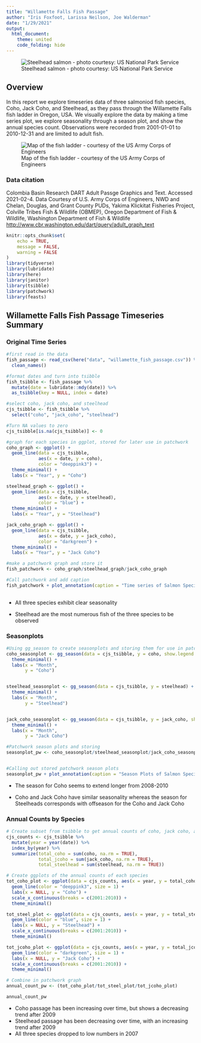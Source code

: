 ```yaml
---
title: "Willamette Falls Fish Passage"
author: "Iris Foxfoot, Larissa Neilson, Joe Walderman"
date: "1/29/2021"
output: 
  html_document:
    theme: united
    code_folding: hide
---
```


![Steelhead salmon - photo courtesy: US National Park Service](steelhead.jpg)

## Overview
In this report we explore timeseries data of three salmoniod fish species, Coho, Jack Coho, and Steelhead, as they pass through the Willamette Falls fish ladder in Oregon, USA. We visually explore the data by making a time series plot, we explore seasonality through a season plot, and show the annual species count. Observations were recorded from 2001-01-01 to 2010-12-31 and are limited to adult fish.

![Map of the fish ladder - courtesy of the US Army Corps of Engineers](WFL_vicinity1c.jpg)

### Data citation
Colombia Basin Research DART Adult Passge Graphics and Text. Accessed 2021-02-4. Data Courtesy of U.S. Army Corps of Engineers, NWD and Chelan, Douglas, and Grant County PUDs, Yakima Klickitat Fisheries Project, Colville Tribes Fish & Wildlife (OBMEP), Oregon Department of Fish & Wildlife, Washington Department of Fish & Wildlife [http://www.cbr.washington.edu/dart/query/adult_graph_text](http://www.cbr.washington.edu/dart/query/adult_graph_text)

```r
knitr::opts_chunk$set(
	echo = TRUE,
	message = FALSE,
	warning = FALSE
)
library(tidyverse)
library(lubridate)
library(here)
library(janitor)
library(tsibble)
library(patchwork)
library(feasts)
```

## Willamette Falls Fish Passage Timeseries Summary {.tabset}

### Original Time Series

```r
#first read in the data
fish_passage <- read_csv(here("data", "willamette_fish_passage.csv")) %>% 
  clean_names()

#format dates and turn into tsibble  
fish_tsibble <- fish_passage %>% 
  mutate(date = lubridate::mdy(date)) %>% 
  as_tsibble(key = NULL, index = date)

#select coho, jack coho, and steelhead
cjs_tsibble <- fish_tsibble %>% 
  select("coho", "jack_coho", "steelhead")

#Turn NA values to zero
cjs_tsibble[is.na(cjs_tsibble)] <- 0

#graph for each species in ggplot, stored for later use in patchwork
coho_graph <- ggplot() + 
  geom_line(data = cjs_tsibble, 
            aes(x = date, y = coho),
            color = "deeppink3") +
  theme_minimal() +
  labs(x = "Year", y = "Coho")

steelhead_graph <- ggplot() +
  geom_line(data = cjs_tsibble, 
            aes(x = date, y = steelhead),
            color = "blue") +
  theme_minimal() +
  labs(x = "Year", y = "Steelhead")

jack_coho_graph <- ggplot() +
  geom_line(data = cjs_tsibble,
            aes(x = date, y = jack_coho),
            color = "darkgreen") +
  theme_minimal() +
  labs(x = "Year", y = "Jack Coho")

#make a patchwork graph and store it
fish_patchwork <- coho_graph/steelhead_graph/jack_coho_graph

#Call patchwork and add caption
fish_patchwork + plot_annotation(caption = "Time series of Salmon Species Passing Willamette Falls 2001-2010")
  
```

- All three species exhibit clear seasonality 

- Steelhead are the most numerous fish of the three species to be observed

### Seasonplots
```r
#Using gg_season to create seasonplots and storing them for use in patchwork
coho_seasonplot <- gg_season(data = cjs_tsibble, y = coho, show.legend = FALSE) + #hiding all but one legend to reduce crowding
  theme_minimal() +
  labs(x = "Month",
       y = "Coho")


steelhead_seasonplot <- gg_season(data = cjs_tsibble, y = steelhead) +
  theme_minimal() +
  labs(x = "Month",
       y = "Steelhead")


jack_coho_seasonplot <- gg_season(data = cjs_tsibble, y = jack_coho, show.legend = FALSE) +
  theme_minimal() +
  labs(x = "Month",
       y = "Jack Coho")

#Patchwork season plots and storing
seasonplot_pw <- coho_seasonplot/steelhead_seasonplot/jack_coho_seasonplot 


#Calling out stored patchwork season plots
seasonplot_pw + plot_annotation(caption = "Season Plots of Salmon Species Passing Willamette Falls 2001-2010")

```

* The season for Coho seems to extend longer from 2008-2010

* Coho and Jack Coho have similar seasonality whereas the season for Steelheads corresponds with offseason for the Coho and Jack Coho

### Annual Counts by Species

```r
# Create subset from tsibble to get annual counts of coho, jack coho, and steelheads
cjs_counts <- cjs_tsibble %>% 
  mutate(year = year(date)) %>% 
  index_by(year) %>% 
  summarize(total_coho = sum(coho, na.rm = TRUE),
            total_jcoho = sum(jack_coho, na.rm = TRUE),
            total_steelhead = sum(steelhead, na.rm = TRUE))

# Create ggplots of the annual counts of each species
tot_coho_plot <- ggplot(data = cjs_counts, aes(x = year, y = total_coho)) +
  geom_line(color = "deeppink3", size = 1) +
  labs(x = NULL, y = "Coho") +
  scale_x_continuous(breaks = c(2001:2010)) +
  theme_minimal()

tot_steel_plot <- ggplot(data = cjs_counts, aes(x = year, y = total_steelhead)) +
  geom_line(color = "blue", size = 1) +
  labs(x = NULL, y = "Steelhead") +
  scale_x_continuous(breaks = c(2001:2010)) +
  theme_minimal()

tot_jcoho_plot <- ggplot(data = cjs_counts, aes(x = year, y = total_jcoho)) +
  geom_line(color = "darkgreen", size = 1) +
  labs(x = NULL, y = "Jack Coho") +
  scale_x_continuous(breaks = c(2001:2010)) +
  theme_minimal()

# Combine in patchwork graph
annual_count_pw <- (tot_coho_plot/tot_steel_plot/tot_jcoho_plot)

annual_count_pw
```

- Coho passage has been increasing over time, but shows a decreasing trend after 2009
- Steelhead  passage has been decreasing over time, with an increasing trend after 2009
- All three species dropped to low numbers in 2007


